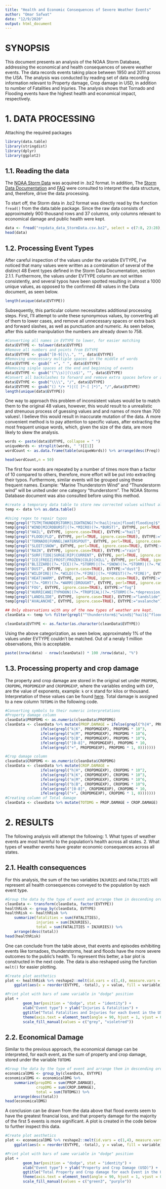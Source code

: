 ---
title: "Health and Economic Consequences of Severe Weather Events"
author: "Omar Safwat"
date: "12/9/2020"
output: html_document
---

# SYNOPSIS

This document presents an analysis of the NOAA Storm Database, addressing the economical and health consequences of severe weather events. The data records events taking place between 1950 and 2011 across the USA. The analysis was conducted by reading set of data recording information relevant to Property damage, Crop damage in USD, in addition to number of Fatalities and Injuries. The analysis shows that Tornado and Flooding events have the highest health and economical impact, respectively.

# 1. DATA PROCESSING

Attaching the required packages

```{r message=FALSE}
library(data.table)
library(stringdist)
library(dplyr)
library(ggplot2)
```

## 1.1. Reading the data

The [NOAA Storm Data](https://d396qusza40orc.cloudfront.net/repdata%2Fdata%2FStormData.csv.bz2) was acquired in .bz2 format. In addition, The [Storm Data Documentation](https://d396qusza40orc.cloudfront.net/repdata%2Fpeer2_doc%2Fpd01016005curr.pdf) and [FAQ](https://d396qusza40orc.cloudfront.net/repdata%2Fpeer2_doc%2FNCDC%20Storm%20Events-FAQ%20Page.pdf) were consulted to interpret the data structure, and, therefore, drive the data processing.

To start off, the Storm data in .bz2 format was directly read by the function ```fread()``` from the data.table package. Since the raw data consists of approximately 900 thousand rows and 37 columns, only columns relevant to economical damage and public health were kept.

```{r readData, cache = TRUE}
data <- fread("repdata_data_StormData.csv.bz2", select = c(7:8, 23:28), data.table = FALSE)
head(data)
```

## 1.2. Processing Event Types

After careful inspection of the values under the variable EVTYPE, I've noticed that many
values were written as a combination of several of the distinct 48 Event types defined in the Storm Data Documentation, section 2.1.1. 
Furthermore, the values under EVTYPE column are not written consistently, and several typos have been spotted resulting in almost a 1000 unique values, as opposed to the confirmed 48 values in the Data document, as seen below.

```{r}
length(unique(data$EVTYPE))
```

Subsequently, this particular column necessitates additional processing steps. First, I'll attempt to unite these synonymous values, by converting all of them to lower cases, and remove all unnecessary spaces or extra back and forward slashes, as well as punctuation and numeric. As seen below, after this subtle manipulation the numbers are already down to 758.
```{r}
#Converting all names in EVTYPE to lower, for easier matching
data$EVTYPE <- tolower(data$EVTYPE)
#Remove all numbers and points from EVTYPE
data$EVTYPE <- gsub("[0-9]|\\.", "", data$EVTYPE)
#Removing unnecessary multiple spaces in the middle of words
data$EVTYPE <- gsub(" +", " ", data$EVTYPE)
#Removing single spaces at the end and beginning of events
data$EVTYPE <- gsub("(^\\s)|(\\s$)", "", data$EVTYPE)
#Convert all backslashes to forward and remove extra spaces before or after them
data$EVTYPE <- gsub("\\\\", "/", data$EVTYPE)
data$EVTYPE <- gsub("() */+ *)|([ ]*-[ ]*)", "/",data$EVTYPE)
length(unique(data$EVTYPE))
```

One way to approach this problem of inconsistent values would be to match them to the original 48 values, however, this would result to a unrealistic and strenuous process of guessing values and and names of more than 700 values!. I believe this would result in inaccurate mutation of the data.
A more convenient method is to pay attention to specific values, after extracting the most frequent unique words, which, given the size of the data, are more likely to skew the analysis.

```{r}
words <- paste(data$EVTYPE, collapse = " ")
uniqueWords <- strsplit(words, " ")[[1]]
wordCount <- as.data.frame(table(uniqueWords)) %>% arrange(desc(Freq))

head(wordCount,n = 50)
```

The first four words are repeated by a number of times more than a factor of 10 compared to others, therefore, more effort will be put into extracting their typos. Furthermore, similar events will be grouped using these frequent names. Example: "Marine Thunderstorm Wind" and "Thunderstorm wind" will be united under one category "thunderstorm". The NOAA Storms Database document was also consulted before using this method.

```{r}
#create a temporary data table to store new corrected values without altering the original
temp <- data %>% as.data.table()

#Using regex to repair typos
temp[grepl("TSTM|THUNDERSTORM|LIGHTNING(?<!hail|rain|flood|flooding)$", EVTYPE, perl = TRUE, ignore.case = TRUE), EVTYPE := "thunderstorm"]
temp[grepl("WIND|MICROBURST|(?=.*MICRO)(?=.*BURST)", EVTYPE, perl=TRUE, ignore.case=TRUE), EVTYPE:="wind"]
temp[grepl("HAIL", EVTYPE, ignore.case=TRUE), EVTYPE:="hail"]
temp[grepl("FLOOD|FLD", EVTYPE, perl=TRUE, ignore.case=TRUE), EVTYPE:="flood"]
temp[grepl("TORNADO|FUNNEL|WATERSPOUT", EVTYPE, perl=TRUE, ignore.case=TRUE), EVTYPE:="tornado"]
temp[grepl("SLEET|SNOW", EVTYPE, perl=TRUE, ignore.case=TRUE), EVTYPE:="sleet and snow"]
temp[grepl("RAIN", EVTYPE, ignore.case=TRUE), EVTYPE:="rain"]
temp[grepl("SURF|TIDE|SURGE|RIP|CURRENT", EVTYPE, perl=TRUE, ignore.case=TRUE), EVTYPE:="surftide"]
temp[grepl("ICE|FREEZ|FROST|FROZEN|COLD|CHILL", EVTYPE, perl=TRUE, ignore.case=TRUE), EVTYPE:="cold"]
temp[grepl("BLIZZARD|(?=.*ICE)(?=.*STORM)|(?=.*SNOW)(?=.*STORM)|(?=.*WINTER)(?=.*STORM)|(?=.*LAKE)(?=.*EFFECT)", EVTYPE, perl=TRUE, ignore.case=TRUE), EVTYPE:="blizzard"]
temp[grepl("DUST", EVTYPE, ignore.case=TRUE), EVTYPE:="dust"]
temp[grepl("WILDFIRE|(?=.*WILD)(?=.*FIRE)|(?=.*FOREST)(?=.*FIRE)", EVTYPE, perl=TRUE, ignore.case=TRUE), EVTYPE:="fire"]
temp[grepl("HEAT|WARM", EVTYPE, perl=TRUE, ignore.case=TRUE), EVTYPE:="heat"]
temp[grepl("(?=.*DRY)(?=.*WARM)|DROUGHT", EVTYPE, perl=TRUE, ignore.case=TRUE), EVTYPE:="drought"]
temp[grepl("FOG", EVTYPE, ignore.case=TRUE), EVTYPE:="fog"]
temp[grepl("HURRICANE|TYPHOON|(?=.*TROPICAL)(?=.*STORM)(?=.*depression)", EVTYPE, perl=TRUE, ignore.case=TRUE), EVTYPE:="tropical storm"]
temp[grepl("LANDSLIDE", EVTYPE, ignore.case=TRUE), EVTYPE:="landslide"]
temp[grepl("AVALANCHE", EVTYPE, ignore.case=TRUE), EVTYPE:="avalanche"]

## Only observations with any of the new types of weather are kept.
cleanData <- temp %>% filter(grepl("^thunderstorm$|^wind$|^hail$|^flood$|^tornado$|^sleet and snow$|^rain$|^surftide$|^cold$|^blizzard$|^dust$|^fire$|^heat$|^drought$|^fog$|^tropical storm$|^landslide$|^avalanche$", EVTYPE, perl=TRUE)) %>% as.data.frame()

cleanData$EVTYPE <- as.factor(as.character(cleanData$EVTYPE))
```

Using the above categorization, as seen below, approximately 1% of the values under EVTYPE couldn't be matched. Out of a neraly 1 million observations, this is acceptable.

```{r}
paste((nrow(data) - nrow(cleanData)) * 100 /nrow(data), "%")
```

## 1.3. Processing property and crop damage

The property and crop damage are stored in the original set under ```PROPDMG```, ```CROPDMG```, ```PROPDMGEXP``` and ```CROPDMGEXP```, where the variables ending with ```EXP```, are the value of exponents, example: ```k``` or ```K``` stand for kilos or thousand. Interpretation of these values can be found [here](https://rstudio-pubs-static.s3.amazonaws.com/58957_37b6723ee52b455990e149edde45e5b6.html). Total damage is assigned to a new column ```TOTDMG``` in the following code.

```{r}
#Converting symbols to their numeric interpretations
#Property damage column
cleanData$PROPDMG <- as.numeric(cleanData$PROPDMG)
cleanData <- cleanData %>% mutate(PROP.DAMAGE = ifelse(grepl("h|H", PROPDMGEXP), PROPDMG * 10^2, 
                ifelse(grepl("k|K", PROPDMGEXP), PROPDMG * 10^3,
                ifelse(grepl("m|M", PROPDMGEXP), PROPDMG * 10^6,
                ifelse(grepl("b|B", PROPDMGEXP), PROPDMG * 10^9,
                ifelse(grepl("[0-8]", PROPDMGEXP), PROPDMG * 10,
                ifelse(grepl("+", PROPDMGEXP), PROPDMG * 1, 0)))))))

#Crop damage column
cleanData$CROPDMG <- as.numeric(cleanData$CROPDMG)
cleanData <- cleanData %>% mutate(CROP.DAMAGE = 
                ifelse(grepl("h|H", CROPDMGEXP), CROPDMG * 10^2, 
                ifelse(grepl("k|K", CROPDMGEXP), CROPDMG * 10^3,
                ifelse(grepl("m|M", CROPDMGEXP), CROPDMG * 10^6,
                ifelse(grepl("b|B", CROPDMGEXP), CROPDMG * 10^9,
                ifelse(grepl("[0-8]", CROPDMGEXP), CROPDMG * 10,
                ifelse(grepl("+", CROPDMGEXP), CROPDMG * 1, 0)))))))
#Creating column of Total damage
cleanData <- cleanData %>% mutate(TOTDMG = PROP.DAMAGE + CROP.DAMAGE)
```

# 2. RESULTS

The following analysis will attempt the following:
1. What types of weather events are most harmful to the population's health across all states.
2. What types of weather events have greater economic consequences across all states.

## 2.1. Health consequences

For this analysis, the sum of the two variables ```INJURIES``` and ```FATALITIES``` will represent all health consequences conveyed to the population by each event type. 

```{r}
#Group the data by the type of event and arrange them in descending order
cleanData <- transform(cleanData, factor(EVTYPE))
healthRisk <- group_by(cleanData, EVTYPE)
healthRisk <- healthRisk %>% 
    summarize(fatalities = sum(FATALITIES),
              injuries = sum(INJURIES),
              total = sum(FATALITIES + INJURIES)) %>%
    arrange(desc(total))
head(healthRisk)
```

One can conclude from the table above, that events and episodes exhibiting events like tornadoes, thunderstorms, heat and floods have the more severe outcomes to the public's health.
To represent this better, a bar plot is constructed in the next code. The data is also reshaped using the function ```melt()``` for easier plotting.

```{r}
#Create plot aesthetics
plot <- healthRisk %>% reshape2::melt(id.vars = c(1,4), measure.vars = c(3,2)) %>%
    ggplot(aes(x = reorder(EVTYPE, -total), y = value, fill = variable))

#Print plot with bars of same variable in "dodge" position
plot + 
        geom_bar(position = "dodge", stat = "identity") +
        xlab("Event type") + ylab("Injuries & Fatalities") +
        ggtitle("Total Fatalities and Injuries for each Event in the USA (1950-2011)") +
        theme(axis.text = element_text(angle = 90, hjust = 1, vjust = 0.25)) + 
        scale_fill_manual(values = c("grey", "violetred"))
```

## 2.2. Economical Damage

Similar to the previous approach, the economical damage can be interpreted, for each event, as the sum of property and crop damage, stored under the variable ```TOTDMG```

```{r}
#Group the data by the type of event and arrange them in descending order
economicalDMG <- group_by(cleanData, EVTYPE)
economicalDMG <- economicalDMG %>% 
    summarize(propDMG = sum(PROP.DAMAGE),
              cropDMG = sum(CROP.DAMAGE),
              total = sum(TOTDMG)) %>%
    arrange(desc(total))
head(economicalDMG)
```
A conclusion can be drawn from the data above that flood events seem to have the greatest financial loss, and that property damage for the majority of the first 5 events is more significant.
A plot is created in the code below to further inspect this data.

```{r}
#Create plot aesthetics
plot <- economicalDMG %>% reshape2::melt(id.vars = c(1,4), measure.vars = c(2,3)) %>%
    ggplot(aes(x = reorder(EVTYPE, -total), y = value, fill = variable))

#Print plot with bars of same variable in "dodge" position
plot + 
        geom_bar(position = "dodge", stat = "identity") +
        xlab("Event type") + ylab("Property and Crop Damage (USD)") +
        ggtitle("Total Property and Crop damage for each Event in the USA (1950-2011)") +
        theme(axis.text = element_text(angle = 90, hjust = 1, vjust = 0.25)) + 
        scale_fill_manual(values = c("green3", "purple"))
```